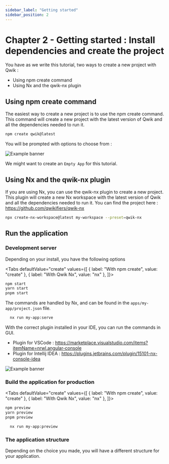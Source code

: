 ```yaml
---
sidebar_label: "Getting started"
sidebar_position: 2
---
```



# Chapter 2 - Getting started : Install dependencies and create the project

You have as we write this tutorial, two ways to create a new project with Qwik :

- Using npm create command
- Using Nx and the qwik-nx plugin

## Using npm create command

The easiest way to create a new project is to use the npm create command. This command will create a new project with the latest version of Qwik and all the dependencies needed to run it.

```bash
npm create qwik@latest
```

You will be prompted with options to choose from :

![Example banner](../static/img/npm-create-qwik.png)

We might want to create an `Empty App` for this tutorial.


## Using Nx and the qwik-nx plugin

If you are using Nx, you can use the qwik-nx plugin to create a new project.
This plugin will create a new Nx workspace with the latest version of Qwik and all the dependencies needed to run it.
You can find the project here : https://github.com/qwikifiers/qwik-nx

```bash
npx create-nx-workspace@latest my-workspace --preset=qwik-nx
```

## Run the application

### Development server
Depending on your install, you have the following options

<Tabs
  defaultValue="create"
  values={[
    { label: "With npm create", value: "create" },
    { label: "With Qwik Nx", value: "nx" },
  ]}>
<TabItem value="create">

```bash
npm start
yarn start
pnpm start
```

</TabItem>
<TabItem value="nx">

The commands are handled by Nx, and can be found in the `apps/my-app/project.json` file.

```bash
  nx run my-app:serve
```

With the correct plugin installed in your IDE, you can run the commands in GUI.
- Plugin for VSCode : https://marketplace.visualstudio.com/items?itemName=nrwl.angular-console
- Plugin for Intellij IDEA : https://plugins.jetbrains.com/plugin/15101-nx-console-idea

![Example banner](../static/img/run-qwik-nx-start.png)

</TabItem>
</Tabs>

### Build the application for production
<Tabs
  defaultValue="create"
  values={[
    { label: "With npm create", value: "create" },
    { label: "With Qwik Nx", value: "nx" },
  ]}>
<TabItem value="create">

```bash
npm preview
yarn preview
pnpm preview
```

</TabItem>
<TabItem value="nx">

```bash
  nx run my-app:preview
```

</TabItem>
</Tabs>


### The application structure

Depending on the choice you made, you will have a different structure for your application.

